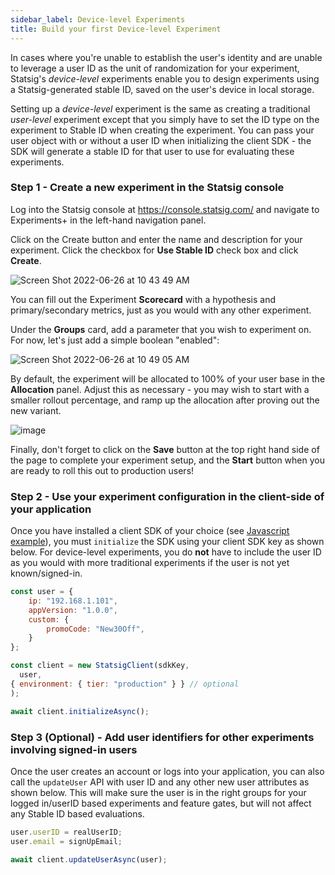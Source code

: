 ```yaml
---
sidebar_label: Device-level Experiments
title: Build your first Device-level Experiment
---
```


In cases where you're unable to establish the user's identity and are unable to leverage a user ID as the unit of randomization for your experiment,
Statsig's _device-level_ experiments enable you to design experiments using a Statsig-generated stable ID, saved on the user's device in local storage.

Setting up a _device-level_ experiment is the same as creating a traditional _user-level_ experiment except that you simply have to set the ID type on the experiment to Stable ID when creating the experiment.  You can pass your user object with or without a user ID when initializing the client SDK - the SDK will generate a stable ID for that user to use for evaluating these experiments.

### Step 1 - Create a new experiment in the Statsig console

Log into the Statsig console at https://console.statsig.com/ and navigate to Experiments+ in the left-hand navigation panel.

Click on the Create button and enter the name and description for your experiment. Click the checkbox for **Use Stable ID** check box and click **Create**.

![Screen Shot 2022-06-26 at 10 43 49 AM](https://user-images.githubusercontent.com/74584483/175827163-7669bd8d-ee7f-49af-943a-b1f71d95428e.png)

You can fill out the Experiment **Scorecard** with a hypothesis and primary/secondary metrics, just as you would with any other experiment.

Under the **Groups** card, add a parameter that you wish to experiment on.  For now, let's just add a simple boolean "enabled":

![Screen Shot 2022-06-26 at 10 49 05 AM](https://user-images.githubusercontent.com/74584483/175827265-53e18e66-14ce-4d8e-a409-201bd6191615.png)

By default, the experiment will be allocated to 100% of your user base in the **Allocation** panel. Adjust this as necessary - you may wish to start with a smaller rollout percentage, and ramp up the allocation after proving out the new variant.

![image](https://user-images.githubusercontent.com/1315028/138972419-b7c42f97-29ec-407e-851f-3301130a21c5.png)

Finally, don't forget to click on the **Save** button at the top right hand side of the page to complete your experiment setup, and the **Start** button when you are ready to roll this out to production users!


### Step 2 - Use your experiment configuration in the client-side of your application

Once you have installed a client SDK of your choice (see [Javascript example](https://docs.statsig.com/client/javascript-sdk)),
you must `initialize` the SDK using your client SDK key as shown below.
For device-level experiments, you do **not** have to include the user ID as you would with more traditional experiments if the user is not yet known/signed-in.

```jsx
const user = {
    ip: "192.168.1.101",
    appVersion: "1.0.0",
    custom: {
        promoCode: "New30Off",
    }
};

const client = new StatsigClient(sdkKey,
  user,
{ environment: { tier: "production" } } // optional
);

await client.initializeAsync();
```

### Step 3 (Optional) - Add user identifiers for other experiments involving signed-in users

Once the user creates an account or logs into your application, you can also call the `updateUser` API with user ID and any other new user attributes as shown below.  This will make sure the user is in the right groups for your logged in/userID based experiments and feature gates, but will not affect any Stable ID based evaluations.

```jsx
user.userID = realUserID;
user.email = signUpEmail;

await client.updateUserAsync(user);
```

